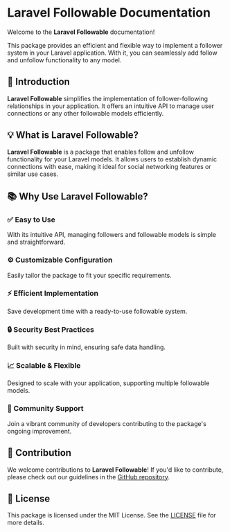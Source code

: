 # Laravel Followable Documentation

Welcome to the **Laravel Followable** documentation!

This package provides an efficient and flexible way to implement a follower system in your Laravel application. With it, you can seamlessly add follow and unfollow functionality to any model.

## 🚀 Introduction

**Laravel Followable** simplifies the implementation of follower-following relationships in your application. It offers an intuitive API to manage user connections or any other followable models efficiently.

## 💡 What is Laravel Followable?

**Laravel Followable** is a package that enables follow and unfollow functionality for your Laravel models. It allows users to establish dynamic connections with ease, making it ideal for social networking features or similar use cases.

## 📚 Why Use Laravel Followable?

### ✅ Easy to Use
With its intuitive API, managing followers and followable models is simple and straightforward.

### ⚙️ Customizable Configuration
Easily tailor the package to fit your specific requirements.

### ⚡ Efficient Implementation
Save development time with a ready-to-use followable system.

### 🔒 Security Best Practices
Built with security in mind, ensuring safe data handling.

### 📈 Scalable & Flexible
Designed to scale with your application, supporting multiple followable models.

### 🤝 Community Support
Join a vibrant community of developers contributing to the package's ongoing improvement.

## 📣 Contribution

We welcome contributions to **Laravel Followable**! If you'd like to contribute, please check out our guidelines in the [GitHub repository](https://github.com/akira-io/laravel-followable).

## 📝 License

This package is licensed under the MIT License. See the [LICENSE](https://github.com/akira-io/laravel-followable/blob/1.x/LICENSE.md) file for more details.